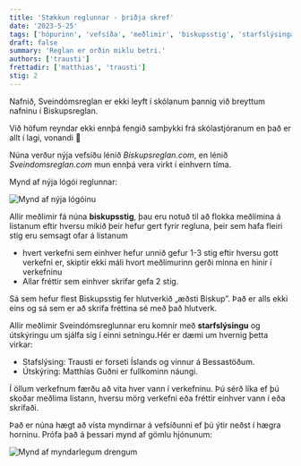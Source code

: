 ```yaml
---
title: 'Stækkun reglunnar - þriðja skref'
date: '2023-5-25'
tags: ['hópurinn', 'vefsíða', 'meðlimir', 'biskupsstig', 'starfslýsingar']
draft: false
summary: 'Reglan er orðin miklu betri.'
authors: ['trausti']
frettadir: ['matthias', 'trausti']
stig: 2
---
```


Nafnið, Sveindómsreglan er ekki leyft í skólanum
þannig við breyttum nafninu í Biskupsreglan.

Við höfum reyndar ekki ennþá fengið samþykki
frá skólastjóranum en það er allt í lagi, vonandi 😬

Núna verður nýja vefsíðu lénið _Biskupsreglan.com_,
en lénið _Sveindomsreglan.com_ mun ennþá vera virkt í einhvern tíma.

Mynd af nýja lógói reglunnar:

![Mynd af nýja lógóinu](/static/images/BR/BR%20cropped.png)

Allir meðlimir fá núna **biskupsstig**,
þau eru notuð til að flokka meðlimina á listanum eftir
hversu mikið þeir hefur gert fyrir regluna,
þeir sem hafa fleiri stig eru semsagt ofar á listanum

- hvert verkefni sem einhver hefur unnið gefur
  1-3 stig eftir hversu gott verkefni er,
  skiptir ekki máli hvort meðlimurinn gerði minna en hinir í verkefninu
- Allar fréttir sem einhver skrifar gefa 2 stig.

Sá sem hefur flest Biskupsstig fer hlutverkið „æðsti Biskup”.
Það er alls ekki eins og sá sem er að skrifa fréttina sé með það hlutverk.

Allir meðlimir Sveindómsreglunnar eru komnir með **starfslýsingu**
og útskýringu um sjálfa sig í einni setningu.Hér er dæmi um hvernig þetta virkar:

- Stafslýsing: Trausti er forseti Íslands og vinnur á Bessastöðum.
- Útskýring: Matthías Guðni er fullkominn náungi.

Í öllum verkefnum færðu að vita hver vann í verkefninu.
Þú sérð líka ef þú skoðar meðlima listann,
hversu mörg verkefni eða fréttir einhver vann í eða skrifaði.

Það er núna hægt að vista myndirnar á vefsíðunni ef þú ýtir neðst í hægra horninu.
Prófa það á þessari mynd af gömlu hjónunum:

![Mynd af myndarlegum drengum](/static/images/verkefni/Vaffarnir.jpg)
